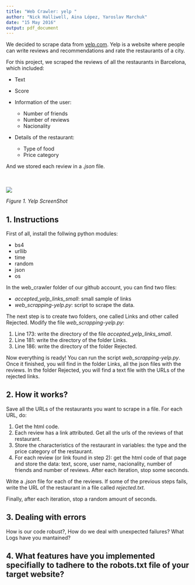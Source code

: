 ```yaml
---
title: "Web Crawler: yelp "
author: "Nick Halliwell, Aina López, Yaroslav Marchuk"
date: "15 May 2016"
output: pdf_document
---
```


We decided to scrape data from [yelp.com](yelp.com). Yelp is a website where people can write reviews and recommendations and rate the restaurants of a city.  

For this project, we scraped the reviews of all the restaurants in Barcelona, which included:

* Text

* Score

* Information of the user: 
    + Number of friends
    + Number of reviews
    + Nacionality 

* Details of the restaurant: 
    + Type of food 
    + Price category
 
And we stored each review in a *.json* file.  
\
\

![](ScreenShot.png)

*Figure 1. Yelp ScreenShot*



## 1. Instructions

First of all, install the follwing python modules:

- bs4
- urllib
- time
- random
- json
- os


In the web_crawler folder of our github account, you can find two files:

- *accepted_yelp_links_small*: small sample of links
- *web_scrapping-yelp.py*: script to scrape the data. 

The next step is to create two folders, one called Links and other called Rejected. Modify the file *web_scrapping-yelp.py*:

1. Line 173: write the directory of the file  *accepted_yelp_links_small*.
2. Line 181: write the directory of the folder Links.
3. Line 186: write the directory of the folder Rejected.


Now everything is ready! You can run the script *web_scrapping-yelp.py*. Once it finished, you will find in the folder Links, all the json files with the reviews. In the folder Rejected, you will find a text file with the URLs of the rejected links.


## 2. How it works?

Save all the URLs of the restaurants you want to scrape in a file. For each URL, do:

1. Get the html code. 
2. Each review has a link attributed. Get all the urls of the reviews of that restaurant.
3. Store the characteristics of the restaurant in variables: the type and the price category of the restaurant. 
4. For each review (or link found in step 2): get the html code of that page and store the data: text, score, user name, nacionality, number of friends and number of reviews. After each iteration, stop some seconds.  

Write a *.json* file for each of the reviews. If some of the previous steps fails, write the URL of the restaurant in a file called *rejected.txt*. 

Finally, after each iteration, stop a random amount of seconds.
  


## 3. Dealing with errors
How is our code robust?, How do we deal with unexpected failures? What Logs have you mantained?

## 4. What features have you implemented specifially to tadhere to the robots.txt file of your target website?


